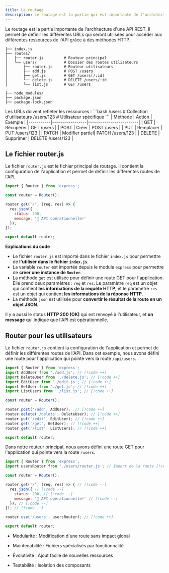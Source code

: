 ```yaml
---
title: Le routage
description: Le routage est la partie qui est importante de l'architecture d'une API REST. Il permet de définir les différentes URLs qui seront utilisées pour accéder aux différentes ressources de l'API grâce à des méthodes HTTP et mieux trier les requêtes.                                                                             
---
```


Le routage est la partie importante de l'architecture d'une API REST. Il permet de définir les différentes URLs qui seront utilisées pour accéder aux différentes ressources de l'API grâce à des méthodes HTTP.

```
├── index.js 
├── routes/
│   ├── router.js         # Routeur principal
│   └── users/            # Dossier des routes utilisateurs
│       ├── router.js     # Routeur utilisateurs
│       ├── add.js        # POST /users
│       ├── get.js        # GET /users[/:id]
│       └── delete.js     # DELETE /users/:id
│       └── list.js       # GET /users

├── node_modules/
├── package.json
├── package-lock.json
```

<Cards> 
    <Card icon="🔗" title="Endpoint sémantique">
    Les URLs doivent refléter les ressources : 
    ```bash 
    /users # Collection d'utilisateurs /users/123 # Utilisateur spécifique 
    ``` 
    </Card> 
    <Card icon="🔄" title="Méthodes HTTP significatives"> 
    | Méthode | Action | Exemple | 
    |-----------|-----------------|-------------------------| 
    | GET | Récupérer | GET /users | 
    | POST | Créer | POST /users | 
    | PUT | Remplacer | PUT /users/123 | 
    | PATCH | Modifier partiel| PATCH /users/123 | 
    | DELETE | Supprimer | DELETE /users/123 | 
    </Card> 
</Cards>

## Le fichier router.js

Le fichier ```router.js``` est le fichier principal de routage. Il contient la configuration de l'application et permet de définir les différentes routes de l'API.

```js
import { Router } from 'express';

const router = Router();

router.get('/', (req, res) => {
  res.json({ 
    status: 200,
    message: '🚀 API opérationnelle!'
  });
});

export default router;
```

**Explications du code**

- Le fichier ```router.js``` est importé dans le fichier ```index.js``` pour permettre de **l'utiliser dans le fichier ```index.js```**.
- La variable ```router``` est importée depuis le module ```express``` pour permettre de **créer une instance de ```Router```**.
- La méthode ```get``` est utilisée pour définir une route GET pour l'application. Elle prend deux paramètres : ```req``` et ```res```. Le paramètre ```req``` est un objet qui contient **les informations de la requête HTTP**, et le paramètre ```res``` est un objet qui contient **les informations de la réponse HTTP**.
- La méthode ```json``` est utilisée pour **convertir le résultat de la route en un objet JSON**.

Il y a aussi le status **HTTP 200 (OK)** qui est renvoyé à l'utilisateur, et **un message** qui indique que l'API est opérationnelle.


## Router pour les utilisateurs

Le fichier ```router.js``` contient la configuration de l'application et permet de définir les différentes routes de l'API. Dans cet exemple, nous avons défini une route pour l'application qui pointe vers la route ```/api/users```.

```js
import { Router } from 'express';
import AddUser from './add.js'; // [!code ++]
import DeleteUser from './delete.js'; // [!code ++]
import EditUser from './edit.js'; // [!code ++]
import GetUser from './get.js'; // [!code ++]
import ListUsers from './list.js'; // [!code ++]

const router = Router();

router.post('/add', AddUser);  // [!code ++]
router.delete('/delete', DeleteUser); // [!code ++]
router.put('/edit', EditUser); // [!code ++]
router.get('/get', GetUser); // [!code ++]
router.get('/list', ListUsers); // [!code ++]

export default router;
```

Dans notre routeur principal, nous avons défini une route GET pour l'application qui pointe vers la route ```/users```.

```js
import { Router } from 'express';
import usersRouter from './users/router.js'; // Import de la route [!code ++]

const router = Router();

router.get('/', (req, res) => { // [!code --]
  res.json({ // [!code --]
    status: 200, // [!code --]
    message: '🚀 API opérationnelle!' // [!code --]
  }); // [!code --]
}); // [!code --]

router.use('/users', usersRouter); // [!code ++]

export default router; 

```


<Callout type="info" title="Pourquoi importer la route ?">

- Modularité : Modification d'une route sans impact global

- Maintenabilité : Fichiers spécialisés par fonctionnalité

- Évolutivité : Ajout facile de nouvelles ressources

- Testabilité : Isolation des composants

</Callout>